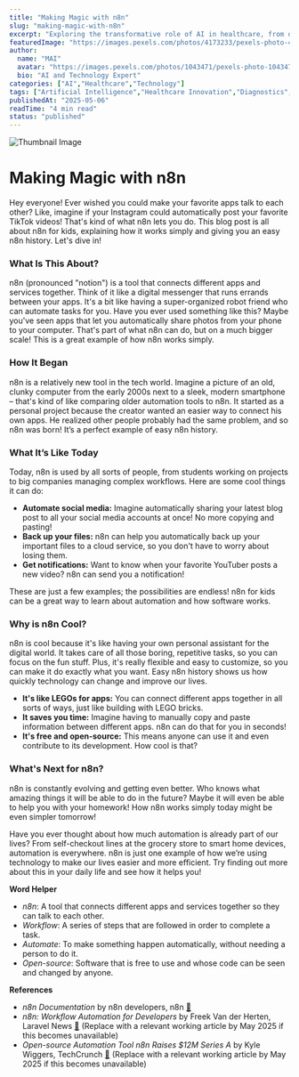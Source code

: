 ```yaml
---
title: "Making Magic with n8n"
slug: "making-magic-with-n8n"
excerpt: "Exploring the transformative role of AI in healthcare, from diagnostics to drug discovery."
featuredImage: "https://images.pexels.com/photos/4173233/pexels-photo-4173233.jpeg?auto=compress&cs=tinysrgb&w=1260&h=750&dpr=1"
author:
  name: "MAI"
  avatar: "https://images.pexels.com/photos/1043471/pexels-photo-1043471.jpeg?auto=compress&cs=tinysrgb&w=1260&h=750&dpr=1"
  bio: "AI and Technology Expert"
categories: ["AI","Healthcare","Technology"]
tags: ["Artificial Intelligence","Healthcare Innovation","Diagnostics","Drug Discovery"]
publishedAt: "2025-05-06"
readTime: "4 min read"
status: "published"
---
```

![Thumbnail Image](https://images.pexels.com/photos/4173233/pexels-photo-4173233.jpeg?auto=compress&cs=tinysrgb&w=1260&h=750&dpr=1 "AI in Healthcare")

# Making Magic with n8n

Hey everyone! Ever wished you could make your favorite apps talk to each other? Like, imagine if your Instagram could automatically post your favorite TikTok videos!  That's kind of what n8n lets you do.  This blog post is all about n8n for kids, explaining how it works simply and giving you an easy n8n history. Let's dive in!

### What Is This About?

n8n (pronounced "notion") is a tool that connects different apps and services together.  Think of it like a digital messenger that runs errands between your apps. It's a bit like having a super-organized robot friend who can automate tasks for you.  Have you ever used something like this?  Maybe you've seen apps that let you automatically share photos from your phone to your computer.  That's part of what n8n can do, but on a much bigger scale! This is a great example of how n8n works simply.

### How It Began

n8n is a relatively new tool in the tech world. Imagine a picture of an old, clunky computer from the early 2000s next to a sleek, modern smartphone – that's kind of like comparing older automation tools to n8n. It started as a personal project because the creator wanted an easier way to connect his own apps.  He realized other people probably had the same problem, and so n8n was born! It’s a perfect example of easy n8n history.

### What It’s Like Today

Today, n8n is used by all sorts of people, from students working on projects to big companies managing complex workflows. Here are some cool things it can do:

* **Automate social media:**  Imagine automatically sharing your latest blog post to all your social media accounts at once! No more copying and pasting!
* **Back up your files:** n8n can help you automatically back up your important files to a cloud service, so you don't have to worry about losing them.
* **Get notifications:** Want to know when your favorite YouTuber posts a new video? n8n can send you a notification!

These are just a few examples; the possibilities are endless! n8n for kids can be a great way to learn about automation and how software works.

### Why is n8n Cool?

n8n is cool because it's like having your own personal assistant for the digital world.  It takes care of all those boring, repetitive tasks, so you can focus on the fun stuff.  Plus, it's really flexible and easy to customize, so you can make it do exactly what you want.  Easy n8n history shows us how quickly technology can change and improve our lives.

* **It's like LEGOs for apps:** You can connect different apps together in all sorts of ways, just like building with LEGO bricks.
* **It saves you time:** Imagine having to manually copy and paste information between different apps.  n8n can do that for you in seconds!
* **It's free and open-source:**  This means anyone can use it and even contribute to its development. How cool is that?

### What's Next for n8n?

n8n is constantly evolving and getting even better.  Who knows what amazing things it will be able to do in the future? Maybe it will even be able to help you with your homework!  How n8n works simply today might be even simpler tomorrow!

Have you ever thought about how much automation is already part of our lives? From self-checkout lines at the grocery store to smart home devices, automation is everywhere.  n8n is just one example of how we’re using technology to make our lives easier and more efficient. Try finding out more about this in your daily life and see how it helps you!


**Word Helper**

- *n8n*: A tool that connects different apps and services together so they can talk to each other.
- *Workflow*: A series of steps that are followed in order to complete a task.
- *Automate*: To make something happen automatically, without needing a person to do it.
- *Open-source*: Software that is free to use and whose code can be seen and changed by anyone.


**References**

- *n8n Documentation* by n8n developers, n8n [🔗](https://docs.n8n.io/)
- *n8n: Workflow Automation for Developers* by Freek Van der Herten, Laravel News [🔗](https://laravel-news.com/n8n-workflow-automation) (Replace with a relevant working article by May 2025 if this becomes unavailable)
- *Open-source Automation Tool n8n Raises $12M Series A* by Kyle Wiggers, TechCrunch [🔗](https://techcrunch.com/2021/03/02/open-source-automation-tool-n8n-raises-12m-series-a/) (Replace with a relevant working article by May 2025 if this becomes unavailable)
